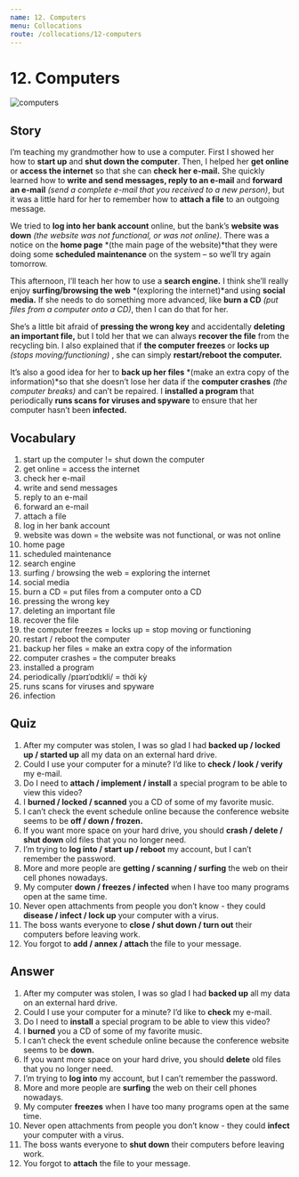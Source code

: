 ```yaml
---
name: 12. Computers
menu: Collocations
route: /collocations/12-computers
---
```



# 12. Computers

<Image src="/public/computers.jpg" alt="computers"/>

## Story

I’m teaching my grandmother how to use a computer. First I showed her how to **start up** and **shut down the computer**. Then, I helped her **get online** or **access the internet** so that she can **check her e-mail.** She quickly learned how to **write and send messages, reply to an e-mail** and **forward an e-mail** _(send a complete e-mail that you received to a new person)_, but it was a little hard for her to remember how to **attach a file** to an outgoing message.

We tried to **log into her bank account** online, but the bank’s **website was down** _(the website was not functional, or was not online)_. There was a notice on the **home page** *(the main page of the website)*that they were doing some **scheduled maintenance** on the system – so we’ll try again tomorrow.

This afternoon, I’ll teach her how to use a **search engine.** I think she’ll really enjoy **surfing/browsing the web** *(exploring the internet)*and using **social media.** If she needs to do something more advanced, like **burn a CD** _(put files from a computer onto a CD)_, then I can do that for her.

She’s a little bit afraid of **pressing the wrong key** and accidentally **deleting an important file,** but I told her that we can always **recover the file** from the recycling bin. I also explained that if **the computer freezes** or **locks up** _(stops moving/functioning)_ , she can simply **restart/reboot the computer.**

It’s also a good idea for her to **back up her files** *(make an extra copy of the information)*so that she doesn’t lose her data if the **computer crashes** _(the computer breaks)_ and can’t be repaired. I **installed a program** that periodically **runs scans for viruses and spyware** to ensure that her computer hasn’t been **infected.**

## Vocabulary

1. start up the computer != shut down the computer
2. get online = access the internet
3. check her e-mail
4. write and send messages
5. reply to an e-mail
6. forward an e-mail
7. attach a file
8. log in her bank account
9. website was down = the website was not functional, or was not online
10. home page
11. scheduled maintenance
12. search engine
13. surfing / browsing the web = exploring the internet
14. social media
15. burn a CD = put files from a computer onto a CD
16. pressing the wrong key
17. deleting an important file
18. recover the file
19. the computer freezes = locks up = stop moving or functioning
20. restart / reboot the computer
21. backup her files = make an extra copy of the information
22. computer crashes = the computer breaks
23. installed a program
24. periodically /pɪərɪˈɒdɪkli/ = thời kỳ
25. runs scans for viruses and spyware
26. infection

## Quiz

1. After my computer was stolen, I was so glad I had **backed up / locked up / started up** all my data on an external hard drive.
2. Could I use your computer for a minute? I’d like to **check / look / verify** my e-mail.
3. Do I need to **attach / implement / install** a special program to be able to view this video?
4. I **burned / locked / scanned** you a CD of some of my favorite music.
5. I can’t check the event schedule online because the conference website seems to be **off / down / frozen.**
6. If you want more space on your hard drive, you should **crash / delete / shut down** old files that you no longer need.
7. I’m trying to **log into / start up / reboot** my account, but I can’t remember the password.
8. More and more people are **getting / scanning / surfing** the web on their cell phones nowadays.
9. My computer **down / freezes / infected** when I have too many programs open at the same time.
10. Never open attachments from people you don’t know - they could **disease / infect / lock up** your computer with a virus.
11. The boss wants everyone to **close / shut down / turn out** their computers before leaving work.
12. You forgot to **add / annex / attach** the file to your message.

## Answer

1. After my computer was stolen, I was so glad I had **backed up** all my data on an external hard drive.
2. Could I use your computer for a minute? I’d like to **check** my e-mail.
3. Do I need to **install** a special program to be able to view this video?
4. I **burned** you a CD of some of my favorite music.
5. I can’t check the event schedule online because the conference website seems to be **down.**
6. If you want more space on your hard drive, you should **delete** old files that you no longer need.
7. I’m trying to **log into** my account, but I can’t remember the password.
8. More and more people are **surfing** the web on their cell phones nowadays.
9. My computer **freezes** when I have too many programs open at the same time.
10. Never open attachments from people you don’t know - they could **infect** your computer with a virus.
11. The boss wants everyone to **shut down** their computers before leaving work. 
12. You forgot to **attach** the file to your message. 
